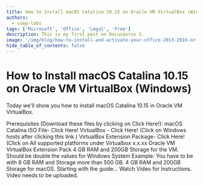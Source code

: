 ```yaml
---
title: How to Install macOS Catalina 10.15 on Oracle VM VirtualBox (Windows)
authors:
  - comp-labs
tags: ['Microsoft', 'Office', 'Legal', 'Free']
description: This is my first post on Docusaurus 2.
image: '/img/blog/how-to-install-and-activate-your-office-2013-2016-or-2019-for-free.jpg'
hide_table_of_contents: false
---
```

# How to Install macOS Catalina 10.15 on Oracle VM VirtualBox (Windows)

Today we'll show you how to install macOS Catalina 10.15 in Oracle VM VirtualBox.
<!-- truncate -->
Prerequisites (Download these files by clicking on Click Here!):
macOS Catalina ISO File- Click Here!
VirtualBox - Click Here! (Click on Windows hosts after clicking this link.)
VirtualBox Extension Package- Click Here! (Click on All supported platforms under Virtualbox x.x.xx Oracle VM VirtualBox Extension Pack
4 GB RAM and 200GB Storage for the VM. Should be double the values for Windows System Example: You have to be with 8 GB RAM and Storage more than 500 GB. 4 GB RAM and 200GB Storage for macOS.
Starting with the guide...
Watch Video for Instructions.
Video needs to be uploaded.